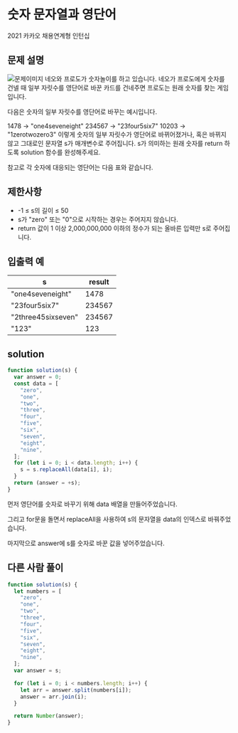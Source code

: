 # 숫자 문자열과 영단어

2021 카카오 채용연계형 인턴십

## 문제 설명

![문제이미지](img/숫자%20문자열과%20영단어.png)
네오와 프로도가 숫자놀이를 하고 있습니다. 네오가 프로도에게 숫자를 건넬 때 일부 자릿수를 영단어로 바꾼 카드를 건네주면 프로도는 원래 숫자를 찾는 게임입니다.

다음은 숫자의 일부 자릿수를 영단어로 바꾸는 예시입니다.

1478 → "one4seveneight"
234567 → "23four5six7"
10203 → "1zerotwozero3"
이렇게 숫자의 일부 자릿수가 영단어로 바뀌어졌거나, 혹은 바뀌지 않고 그대로인 문자열 s가 매개변수로 주어집니다. s가 의미하는 원래 숫자를 return 하도록 solution 함수를 완성해주세요.

참고로 각 숫자에 대응되는 영단어는 다음 표와 같습니다.

## 제한사항

- -1 ≤ s의 길이 ≤ 50
- s가 "zero" 또는 "0"으로 시작하는 경우는 주어지지 않습니다.
- return 값이 1 이상 2,000,000,000 이하의 정수가 되는 올바른 입력만 s로 주어집니다.

## 입출력 예

| s                  | result |
| ------------------ | ------ |
| "one4seveneight"   | 1478   |
| "23four5six7"      | 234567 |
| "2three45sixseven" | 234567 |
| "123"              | 123    |

## solution

```js
function solution(s) {
  var answer = 0;
  const data = [
    "zero",
    "one",
    "two",
    "three",
    "four",
    "five",
    "six",
    "seven",
    "eight",
    "nine",
  ];
  for (let i = 0; i < data.length; i++) {
    s = s.replaceAll(data[i], i);
  }
  return (answer = +s);
}
```

먼저 영단어를 숫자로 바꾸기 위해 data 배열을 만들어주었습니다.

그리고 for문을 돌면서 replaceAll을 사용하여 s의 문자열을 data의 인덱스로 바꿔주었습니다.

마지막으로 answer에 s를 숫자로 바꾼 값을 넣어주었습니다.

## 다른 사람 풀이

```js
function solution(s) {
  let numbers = [
    "zero",
    "one",
    "two",
    "three",
    "four",
    "five",
    "six",
    "seven",
    "eight",
    "nine",
  ];
  var answer = s;

  for (let i = 0; i < numbers.length; i++) {
    let arr = answer.split(numbers[i]);
    answer = arr.join(i);
  }

  return Number(answer);
}
```
